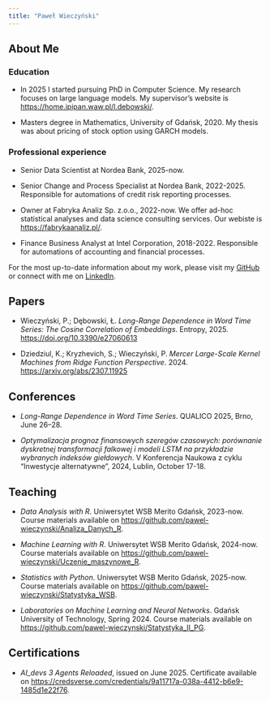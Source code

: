 ```yaml
---
title: "Paweł Wieczyński"
---
```


## About Me

### Education

 - In 2025 I started pursuing PhD in Computer Science. My research focuses on large language models. My supervisor's website is [https://home.ipipan.waw.pl/l.debowski/](https://home.ipipan.waw.pl/l.debowski/).

 - Masters degree in Mathematics, University of Gdańsk, 2020. My thesis was about pricing of stock option using GARCH models.

### Professional experience

 - Senior Data Scientist at Nordea Bank, 2025-now.

 - Senior Change and Process Specialist at Nordea Bank, 2022-2025. Responsible for automations of credit risk reporting processes.

 - Owner at Fabryka Analiz Sp. z.o.o., 2022-now. We offer ad-hoc statistical analyses and data science consulting services. Our webiste is [https://fabrykaanaliz.pl/](https://fabrykaanaliz.pl/).

 - Finance Business Analyst at Intel Corporation, 2018-2022. Responsible for automations of accounting and financial processes.

For the most up-to-date information about my work, please visit my [GitHub](https://github.com/pawel-wieczynski) or connect with me on [LinkedIn](https://www.linkedin.com/in/pawel-wieczynski/).

## Papers

- Wieczyński, P.; Dębowski, Ł. *Long-Range Dependence in Word Time Series: The Cosine Correlation of Embeddings*. Entropy, 2025. [https://doi.org/10.3390/e27060613](https://doi.org/10.3390/e27060613)

- Dziedziul, K.; Kryzhevich, S.; Wieczyński, P. *Mercer Large-Scale Kernel Machines from Ridge Function Perspective*. 2024. [https://arxiv.org/abs/2307.11925](https://arxiv.org/abs/2307.11925)

## Conferences

- *Long-Range Dependence in Word Time Series*. QUALICO 2025, Brno, June 26–28.

- *Optymalizacja prognoz finansowych szeregów czasowych: porównanie dyskretnej transformacji falkowej i modeli LSTM na przykładzie wybranych indeksów giełdowych*. V Konferencja Naukowa z cyklu "Inwestycje alternatywne", 2024, Lublin, October 17-18.

## Teaching

 - *Data Analysis with R*. Uniwersytet WSB Merito Gdańsk, 2023-now. Course materials available on [https://github.com/pawel-wieczynski/Analiza_Danych_R](https://github.com/pawel-wieczynski/Analiza_Danych_R).

  - *Machine Learning with R*. Uniwersytet WSB Merito Gdańsk, 2024-now. Course materials available on [https://github.com/pawel-wieczynski/Uczenie_maszynowe_R](https://github.com/pawel-wieczynski/Uczenie_maszynowe_R).

  - *Statistics with Python*. Uniwersytet WSB Merito Gdańsk, 2025-now. Course materials available on [https://github.com/pawel-wieczynski/Statystyka_WSB](https://github.com/pawel-wieczynski/Statystyka_WSB).

  - *Laboratories on Machine Learning and Neural Networks*. Gdańsk University of Technology, Spring 2024. Course materials available on [https://github.com/pawel-wieczynski/Statystyka_II_PG](https://github.com/pawel-wieczynski/Statystyka_II_PG).

## Certifications

- *AI_devs 3 Agents Reloaded*, issued on June 2025. Certificate available on [https://credsverse.com/credentials/9a11717a-038a-4412-b6e9-1485d1e22f76](https://credsverse.com/credentials/9a11717a-038a-4412-b6e9-1485d1e22f76).

